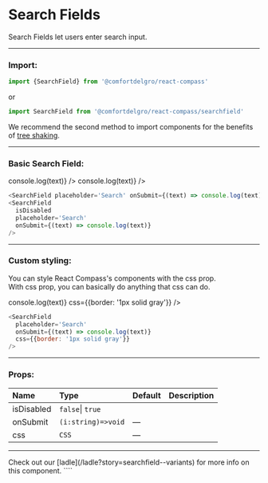 
# Search Fields

Search Fields let users enter search input.

---

### Import:

```js
import {SearchField} from '@comfortdelgro/react-compass'
```

or

```js
import SearchField from '@comfortdelgro/react-compass/searchfield'
```

We recommend the second method to import components for the benefits of [tree shaking](https://developer.mozilla.org/en-US/docs/Glossary/Tree_shaking).

---

### Basic Search Field:

<section className={styles.avatarShowcaseContainer}>
  <SearchField placeholder='Search' onSubmit={(text) => console.log(text)} />
  <SearchField
    isDisabled
    placeholder='Search'
    onSubmit={(text) => console.log(text)}
  />
</section>

```js
<SearchField placeholder='Search' onSubmit={(text) => console.log(text)} />
<SearchField
  isDisabled
  placeholder='Search'
  onSubmit={(text) => console.log(text)}
/>
```

---

### Custom styling:

You can style React Compass's components with the css prop. <br/>
With css prop, you can basically do anything that css can do.

<section className={styles.avatarShowcaseContainer}>
  <SearchField
    placeholder='Search'
    onSubmit={(text) => console.log(text)}
    css={{border: '1px solid gray'}}
  />
</section>

```js
<SearchField
  placeholder='Search'
  onSubmit={(text) => console.log(text)}
  css={{border: '1px solid gray'}}
/>
```

---

### Props:

| Name       | Type               | Default | Description |
| :--------- | :----------------- | :------ | :---------- |
| isDisabled | `false`\| `true`   |         |             |
| onSubmit   | `(i:string)=>void` | —       |             |
| css        | `CSS`              | —       |             |

---

<Callout>
  Check out our [ladle](/ladle?story=searchfield--variants) for more info on
  this component.
</Callout>
````
